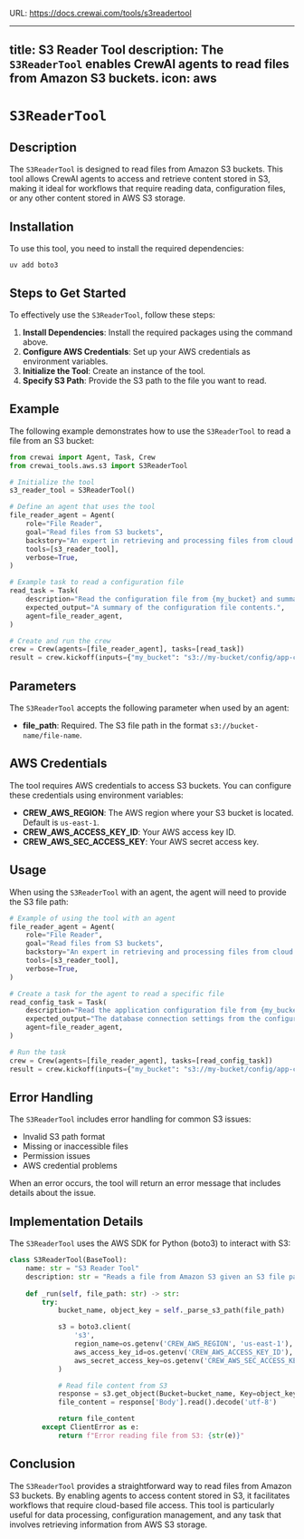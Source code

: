 URL: https://docs.crewai.com/tools/s3readertool

---
title: S3 Reader Tool
description: The `S3ReaderTool` enables CrewAI agents to read files from Amazon S3 buckets.
icon: aws
---

# `S3ReaderTool`

## Description

The `S3ReaderTool` is designed to read files from Amazon S3 buckets. This tool allows CrewAI agents to access and retrieve content stored in S3, making it ideal for workflows that require reading data, configuration files, or any other content stored in AWS S3 storage.

## Installation

To use this tool, you need to install the required dependencies:

```shell
uv add boto3
```

## Steps to Get Started

To effectively use the `S3ReaderTool`, follow these steps:

1. **Install Dependencies**: Install the required packages using the command above.
2. **Configure AWS Credentials**: Set up your AWS credentials as environment variables.
3. **Initialize the Tool**: Create an instance of the tool.
4. **Specify S3 Path**: Provide the S3 path to the file you want to read.

## Example

The following example demonstrates how to use the `S3ReaderTool` to read a file from an S3 bucket:

```python Code
from crewai import Agent, Task, Crew
from crewai_tools.aws.s3 import S3ReaderTool

# Initialize the tool
s3_reader_tool = S3ReaderTool()

# Define an agent that uses the tool
file_reader_agent = Agent(
    role="File Reader",
    goal="Read files from S3 buckets",
    backstory="An expert in retrieving and processing files from cloud storage.",
    tools=[s3_reader_tool],
    verbose=True,
)

# Example task to read a configuration file
read_task = Task(
    description="Read the configuration file from {my_bucket} and summarize its contents.",
    expected_output="A summary of the configuration file contents.",
    agent=file_reader_agent,
)

# Create and run the crew
crew = Crew(agents=[file_reader_agent], tasks=[read_task])
result = crew.kickoff(inputs={"my_bucket": "s3://my-bucket/config/app-config.json"})
```

## Parameters

The `S3ReaderTool` accepts the following parameter when used by an agent:

- **file_path**: Required. The S3 file path in the format `s3://bucket-name/file-name`.

## AWS Credentials

The tool requires AWS credentials to access S3 buckets. You can configure these credentials using environment variables:

- **CREW_AWS_REGION**: The AWS region where your S3 bucket is located. Default is `us-east-1`.
- **CREW_AWS_ACCESS_KEY_ID**: Your AWS access key ID.
- **CREW_AWS_SEC_ACCESS_KEY**: Your AWS secret access key.

## Usage

When using the `S3ReaderTool` with an agent, the agent will need to provide the S3 file path:

```python Code
# Example of using the tool with an agent
file_reader_agent = Agent(
    role="File Reader",
    goal="Read files from S3 buckets",
    backstory="An expert in retrieving and processing files from cloud storage.",
    tools=[s3_reader_tool],
    verbose=True,
)

# Create a task for the agent to read a specific file
read_config_task = Task(
    description="Read the application configuration file from {my_bucket} and extract the database connection settings.",
    expected_output="The database connection settings from the configuration file.",
    agent=file_reader_agent,
)

# Run the task
crew = Crew(agents=[file_reader_agent], tasks=[read_config_task])
result = crew.kickoff(inputs={"my_bucket": "s3://my-bucket/config/app-config.json"})
```

## Error Handling

The `S3ReaderTool` includes error handling for common S3 issues:

- Invalid S3 path format
- Missing or inaccessible files
- Permission issues
- AWS credential problems

When an error occurs, the tool will return an error message that includes details about the issue.

## Implementation Details

The `S3ReaderTool` uses the AWS SDK for Python (boto3) to interact with S3:

```python Code
class S3ReaderTool(BaseTool):
    name: str = "S3 Reader Tool"
    description: str = "Reads a file from Amazon S3 given an S3 file path"
    
    def _run(self, file_path: str) -> str:
        try:
            bucket_name, object_key = self._parse_s3_path(file_path)

            s3 = boto3.client(
                's3',
                region_name=os.getenv('CREW_AWS_REGION', 'us-east-1'),
                aws_access_key_id=os.getenv('CREW_AWS_ACCESS_KEY_ID'),
                aws_secret_access_key=os.getenv('CREW_AWS_SEC_ACCESS_KEY')
            )

            # Read file content from S3
            response = s3.get_object(Bucket=bucket_name, Key=object_key)
            file_content = response['Body'].read().decode('utf-8')

            return file_content
        except ClientError as e:
            return f"Error reading file from S3: {str(e)}"
```

## Conclusion

The `S3ReaderTool` provides a straightforward way to read files from Amazon S3 buckets. By enabling agents to access content stored in S3, it facilitates workflows that require cloud-based file access. This tool is particularly useful for data processing, configuration management, and any task that involves retrieving information from AWS S3 storage. 
